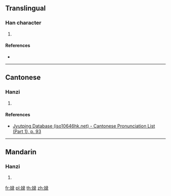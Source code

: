{{character info/new}}
==Translingual==

===Han character===
{{Han char|rn=38|rad=女|as=07|sn=10|four=|canj=VNME,XVNME|ids=⿰女录}}

# {{defn|Han|sort=女07}}

====References====
* {{Han ref|kx=0263.430|dkj=06378|dj=0530.280|hdz=21062.050|uh=5A3D|ud=23101}}

----

==Cantonese==

===Hanzi===
{{yue-hanzi|jyut=[[luk6]]|y=luk6}}

# {{defn|lang=yue|sort=女07}}

====References====
* [http://www.iso10646hk.net/jp/document/download.jsp Jyutping Database (iso10646hk.net) - Cantonese Pronunciation List (Part 1), p. 93]

----

==Mandarin==

===Hanzi===
{{cmn-hanzi|pin=[[lù]] ([[lu4]])|wg=lu<sup>4</sup>}}

# {{defn|lang=cmn|sort=女07}}

[[fr:娽]]
[[pl:娽]]
[[th:娽]]
[[zh:娽]]